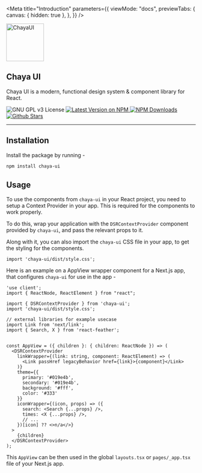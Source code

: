 
<Meta
  title="Introduction"
  parameters={{
    viewMode: "docs",
    previewTabs: {
      canvas: { hidden: true },
    },
  }}
/>

<section>
    <div className="flex justify-center w-full items-center">
        <div>
            <div className="flex justify-center">
                <div>
                    <img src="chaya-icon.svg" height="100" alt="ChayaUI" className="mb-3" />
                    <h1 className="semi-bold mb-2 text-5xl">Chaya UI</h1>
                </div>
            </div>
            <p className="text-center text-xl">
                Chaya UI is a modern, functional design system & component library for React.
            </p>
            <div className="flex items-center justify-center gap-2">
                <img alt="GNU GPL v3 License" src="https://img.shields.io/github/license/traboda/chaya?style=for-the-badge"/>
                <a href="https://www.npmjs.com/package/chaya-ui">
                    <img alt="Latest Version on NPM" src="https://img.shields.io/npm/v/chaya-ui.svg?style=for-the-badge"/>
                </a>
                <a href="https://www.npmjs.com/package/chaya-ui">
                    <img alt="NPM Downloads" src="https://img.shields.io/npm/dm/chaya-ui.svg?style=for-the-badge"/>
                </a>
                <a href="https://github.com/traboda/chaya/stargazers">
                    <img alt="Github Stars" src="https://img.shields.io/github/stars/traboda/chaya?style=for-the-badge" />
                </a>
            </div>
        </div>
    </div>
</section>

<div style={{ height: "50px", width: '100%', padding: '25px 0' }} />

---

<div style={{ height: "50px", width: '100%', padding: '25px 0' }} />


## Installation


Install the package by running -
```bash
npm install chaya-ui
```

## Usage

To use the components from `chaya-ui` in your React project, you need to setup a Context Provider in your app.
This is required for the components to work properly.

To do this, wrap your application with the `DSRContextProvider` component provided by `chaya-ui`, and pass the relevant
props to it.

Along with it, you can also import the `chaya-ui` CSS file in your app, to get the styling for the components.
```tsx
import 'chaya-ui/dist/style.css';
```

Here is an example on a AppView wrapper component for a Next.js app, that configures `chaya-ui` for use in the app -

```tsx
'use client';
import { ReactNode, ReactElement } from "react";

import { DSRContextProvider } from 'chaya-ui';
import 'chaya-ui/dist/style.css';

// external libraries for example usecase
import Link from 'next/link';
import { Search, X } from 'react-feather';


const AppView = ({ children }: { children: ReactNode }) => (
  <DSRContextProvider
    linkWrapper={(link: string, component: ReactElement) => (
      <Link passHref legacyBehavior href={link}>{component}</Link>
    )}
    theme={{
      primary: '#019e4b',
      secondary: '#019e4b',
      background: '#fff',
      color: '#333'
    }}
    iconWrapper={(icon, props) => ({
      search: <Search {...props} />,
      times: <X {...props} />,
      // ...
    })[icon] ?? <>n/a</>}
  >
    {children}
  </DSRContextProvider>
);
```

This `AppView` can be then used in the global `layouts.tsx` or `pages/_app.tsx` file of your Next.js app.